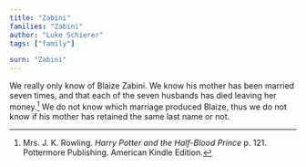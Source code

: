 ```yaml
---
title: "Zabini"
families: "Zabini"
author: "Luke Schierer"
tags: ["family"]

surn: "Zabini"
---
```


We really only know of Blaize Zabini.  We know his mother has been married seven
times, and that each of the seven husbands has died leaving her
money.[^210318-3] We do not know which marriage produced Blaize, thus we do not
know if his mother has retained the same last name or not.

[^210318-3]: Mrs. J. K. Rowling. _Harry Potter and the Half-Blood Prince_
    p. 121. Pottermore Publishing. American Kindle Edition.


